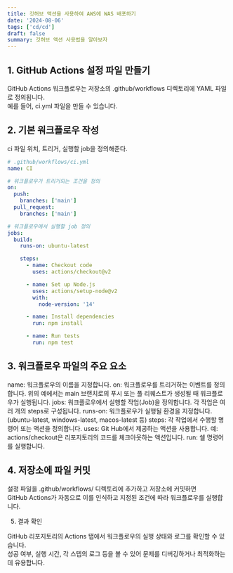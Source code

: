 ```yaml
---
title: 깃허브 액션을 사용하여 AWS에 WAS 배포하기
date: '2024-08-06'
tags: ['cd/cd']
draft: false
summary: 깃허브 액션 사용법을 알아보자
---
```


## 1. GitHub Actions 설정 파일 만들기

GitHub Actions 워크플로우는 저장소의 .github/workflows 디렉토리에 YAML 파일로 정의됩니다.  
예를 들어, ci.yml 파일을 만들 수 있습니다.

## 2. 기본 워크플로우 작성

ci 파일 위치, 트리거, 실행할 job을 정의해준다.

```yaml
# .github/workflows/ci.yml
name: CI

# 워크플로우가 트리거되는 조건을 정의
on:
  push:
    branches: ['main']
  pull_request:
    branches: ['main']

# 워크플로우에서 실행할 job 정의
jobs:
  build:
    runs-on: ubuntu-latest

    steps:
      - name: Checkout code
        uses: actions/checkout@v2

      - name: Set up Node.js
        uses: actions/setup-node@v2
        with:
          node-version: '14'

      - name: Install dependencies
        run: npm install

      - name: Run tests
        run: npm test
```

## 3. 워크플로우 파일의 주요 요소

name: 워크플로우의 이름을 지정합니다.
on: 워크플로우를 트리거하는 이벤트를 정의합니다. 위의 예에서는 main 브랜치로의 푸시 또는 풀 리퀘스트가 생성될 때 워크플로우가 실행됩니다.
jobs: 워크플로우에서 실행할 작업(Job)을 정의합니다. 각 작업은 여러 개의 steps로 구성됩니다.
	runs-on: 워크플로우가 실행될 환경을 지정합니다. (ubuntu-latest, windows-latest, macos-latest 등)
	steps: 각 작업에서 수행할 명령어 또는 액션을 정의합니다.
		uses: Git
		Hub에서 제공하는 액션을 사용합니다. 예: actions/checkout은 리포지토리의 코드를 체크아웃하는 액션입니다.
		run: 쉘 명령어를 실행합니다.

## 4. 저장소에 파일 커밋

설정 파일을 .github/workflows/ 디렉토리에 추가하고 저장소에 커밋하면  
GitHub Actions가 자동으로 이를 인식하고 지정된 조건에 따라 워크플로우를 실행합니다.

5. 결과 확인

GitHub 리포지토리의 Actions 탭에서 워크플로우의 실행 상태와 로그를 확인할 수 있습니다.  
성공 여부, 실행 시간, 각 스텝의 로그 등을 볼 수 있어 문제를 디버깅하거나 최적화하는 데 유용합니다.
